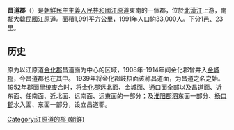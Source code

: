 {{Infobox Korean settlement
| context = north
|img=
| hangul = 창도군
| hanja = {{linktext|昌|道|郡}}
|settype=郡
| divs = 1 邑、23里
| map = Map of Changdo-Gun.png
|rr=Changdo-gun
|mr=Ch'angdo-gun
| area_km2 = 696
| pop = 33000
| popyear = 1991
| popnote = （估計）
}}
'''昌道郡'''（{{kor|諺=창도군|漢=昌道郡|羅=Changdo gun|f=y}}）是[[朝鮮民主主義人民共和國|朝鮮民主主義人民共和國]][[江原道_(朝鮮)|江原道]]東南的一個郡，位於[[北漢江|北漢江]]上游，南鄰[[大韓民國|大韓民國]]江原道。面積1,991平方公里，1991年人口約33,000人。下分1邑、23里。

==历史==
原为以江原道[[金化郡|金化郡]]昌道面为中心的区域，1908年-1914年间金化郡曾并入[[金城郡|金城郡]]，今昌道郡也在其中。
1939年将金化郡岐梧面该称昌道面，为昌道之名之始。
1952年郡面里统废合时，将[[金化郡|金化郡]]远北面、金城面、通口面全部以及昌道面、近东面、任南面、近北面、远南面、远東面的一部分；及[[淮陽郡_(北韓)|淮阳郡]]泗东面一部分、[[杨口郡|杨口郡]]水入面、东面一部分，设立昌道郡。

{{江原道行政區劃 (朝鮮)}}

{{DEFAULTSORT:Changdo-gun}}
[[Category:江原道的郡_(朝鲜)|Category:江原道的郡 (朝鲜)]]